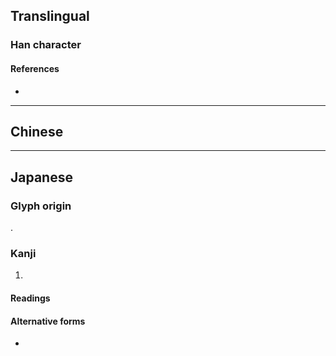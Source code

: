 {{also|俁|保}}
{{character info/new}}
==Translingual==

===Han character===
{{Han char|rn=9|rad=人|as=07|sn=9|four=2623.4|canj=ORMK|ids=⿰亻吴}}

====References====
* {{Han ref|kx=0106.041|dkj=00718|hdz=10160.030|uh=4FE3|ud=20451}}

----

==Chinese==
{{zh-see|俁}}

----

==Japanese==

===Glyph origin===
{{ja-etym-kokuji}}.

===Kanji===
{{ja-kanji|grade=n|rs=人07}}

# {{defn|lang=ja|sort=人07}}

====Readings====
{{ja-readings
|kun=また-
}}

====Alternative forms====
* {{ja-l|股}}